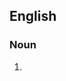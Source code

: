 ==English==

===Noun===
{{head|en|noun form|head=[[registered]] [[trademark]]s}}

# {{plural of|en|registered trademark}}